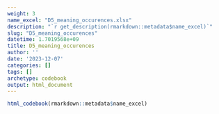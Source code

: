 ```yaml
---
weight: 3
name_excel: "D5_meaning_occurences.xlsx"
description: "`r get_description(rmarkdown::metadata$name_excel)`"
slug: "D5_meaning_occurences"
datetime: 1.7019568e+09
title: D5_meaning_occurences
author: ''
date: '2023-12-07'
categories: []
tags: []
archetype: codebook
output: html_document
---
```


```r
html_codebook(rmarkdown::metadata$name_excel)
```
